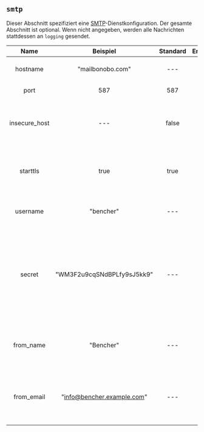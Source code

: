 ## `smtp`

Dieser Abschnitt spezifiziert eine [SMTP](https://en.wikipedia.org/wiki/Simple_Mail_Transfer_Protocol)-Dienstkonfiguration. Der gesamte Abschnitt ist optional. Wenn nicht angegeben, werden alle Nachrichten stattdessen an `logging` gesendet.

|     Name      |          Beispiel          | Standard | Erforderlich |                                                                   Beschreibung                                                                   |
| :-----------: | :------------------------: | :------: | :----------: | :----------------------------------------------------------------------------------------------------------------------------------------------: |
|   hostname    |      "mailbonobo.com"      |   ---    |      Ja      |                                                         Spezifiziert den SMTP-Hostname.                                                          |
|     port      |            587             |   587    |     Nein     |                                                           Spezifiziert den SMTP-Port.                                                            |
| insecure_host |            ---             |  false   |     Nein     |                                    Bestimmt, ob die SMTP-Verbindung ungültige TLS-Zertifikate zulassen kann.                                     |
|   starttls    |            true            |   true   |     Nein     |                                        Bestimmt, ob die SMTP-Verbindung das STARTTLS-Protokoll verwendet.                                        |
|   username    |         "bencher"          |   ---    |      Ja      |                                                  Spezifiziert den Benutzernamen beim SMTP-Host.                                                  |
|    secret     | "WM3F2u9cqSNdBPLfy9sJ5kk9" |   ---    |      Ja      | Spezifiziert das Geheimnis für den Benutzernamen beim SMTP-Host. Wann immer es protokolliert wird, erscheint es verschleiert als `************`. |
|   from_name   |         "Bencher"          |   ---    |      Ja      |                                  Spezifiziert den Namen, der im Absender-Bereich aller E-Mails angezeigt wird.                                   |
|  from_email   | "info@bencher.example.com" |   ---    |      Ja      |                              Spezifiziert die E-Mail-Adresse, die im Absender-Bereich aller E-Mails angezeigt wird.                              |
